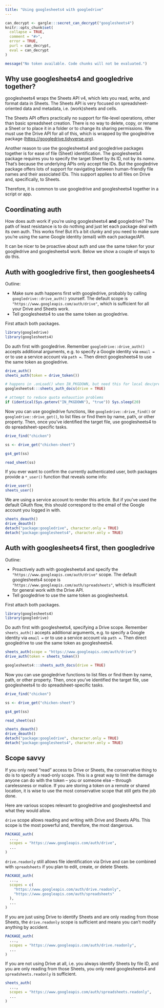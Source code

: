 ```yaml
---
title: "Using googlesheets4 with googledrive"
---
```


```r
can_decrypt <- gargle:::secret_can_decrypt("googlesheets4")
knitr::opts_chunk$set(
  collapse = TRUE,
  comment = "#>",
  error = TRUE,
  purl = can_decrypt,
  eval = can_decrypt
)
```

```r
message("No token available. Code chunks will not be evaluated.")
```

## Why use googlesheets4 and googledrive together?

googlesheets4 wraps the Sheets API v4, which lets you read, write, and format data in Sheets. The Sheets API is very focused on spreadsheet-oriented data and metadata, i.e. (work)sheets and cells.

The Sheets API offers practically no support for file-level operations, other than basic spreadsheet creation. There is no way to delete, copy, or rename a Sheet or to place it in a folder or to change its sharing permissions. We must use the Drive API for all of this, which is wrapped by the googledrive package (<https://googledrive.tidyverse.org>).

Another reason to use the googlesheets4 and googledrive packages together is for ease of file (Sheet) identification. The googlesheets4 package requires you to specify the target Sheet by its ID, not by its *name*. That's because the underlying APIs only accept file IDs. But the googledrive package offers lots of support for navigating between human-friendly file names and their associated IDs. This support applies to all files on Drive and, specifically, to Sheets.

Therefore, it is common to use googledrive and googlesheets4 together in a script or app.

## Coordinating auth

How does auth work if you're using googlesheets4 **and** googledrive? The path of least resistance is to do nothing and just let each package deal with its own auth. This works fine! But it's a bit clunky and you need to make sure you're using the same Google identity (email) with each package/API.

It can be nicer to be proactive about auth and use the same token for your googledrive and googlesheets4 work. Below we show a couple of ways to do this.

## Auth with googledrive first, then googlesheets4

Outline:

  * Make sure auth happens first with googledrive, probably by calling `googledrive::drive_auth()` yourself. The default scope is `"https://www.googleapis.com/auth/drive"`, which is sufficient for all your Drive and Sheets work.
  * Tell googlesheets4 to use the same token as googledrive.

First attach both packages.

```r
library(googledrive)
library(googlesheets4)
```

Do auth first with googledrive. Remember `googledrive::drive_auth()` accepts additional arguments, e.g. to specify a Google identity via `email =` or to use a service account via `path =`. Then direct googlesheets4 to use the same token as googledrive.

```r
drive_auth()
sheets_auth(token = drive_token())
```

```r
# happens in .onLoad() when IN_PKGDOWN, but need this for local dev/preview
googlesheets4:::sheets_auth_docs(drive = TRUE) 

# attempt to reduce quota exhaustion problems
if (identical(Sys.getenv("IN_PKGDOWN"), "true")) Sys.sleep(20)
```

Now you can use googledrive functions, like `googledrive::drive_find()` or `googledrive::drive_get()`, to list files or find them by name, path, or other property. Then, once you've identified the target file, use googlesheets4 to do spreadsheet-specific tasks.

```r
drive_find("chicken")

ss <- drive_get("chicken-sheet")

gs4_get(ss)

read_sheet(ss)
```

If you ever want to confirm the currently authenticated user, both packages provide a `*_user()` function that reveals some info:

```r
drive_user()
sheets_user()
```

We are using a service account to render this article. But if you've used the default OAuth flow, this should correspond to the email of the Google account you logged in with.

```r
sheets_deauth()
drive_deauth()
detach("package:googledrive", character.only = TRUE)
detach("package:googlesheets4", character.only = TRUE)
```

## Auth with googlesheets4 first, then googledrive

Outline:

  * Proactively auth with googlesheets4 and specify the `"https://www.googleapis.com/auth/drive"` scope. The default googlesheets4 scope is `"https://www.googleapis.com/auth/spreadsheets"`, which is insufficient for general work with the Drive API.
  * Tell googledrive to use the same token as googlesheets4.

First attach both packages.

```r
library(googlesheets4)
library(googledrive)
```

Do auth first with googlesheets4, specifying a Drive scope. Remember `sheets_auth()` accepts additional arguments, e.g. to specify a Google identity via `email =` or to use a service account via `path =`. Then direct googledrive to use the same token as googlesheets4.

```r
sheets_auth(scope = "https://www.googleapis.com/auth/drive")
drive_auth(token = sheets_token())
```

```r
googlesheets4:::sheets_auth_docs(drive = TRUE)
```

Now you can use googledrive functions to list files or find them by name, path, or other property. Then, once you've identified the target file, use googlesheets4 to do spreadsheet-specific tasks.

```r
drive_find("chicken")

ss <- drive_get("chicken-sheet")

gs4_get(ss)

read_sheet(ss)
```

```r
sheets_deauth()
drive_deauth()
detach("package:googledrive", character.only = TRUE)
detach("package:googlesheets4", character.only = TRUE)
```

## Scope savvy

If you only need "read" access to Drive or Sheets, the conservative thing to do is to specify a read-only scope. This is a great way to limit the damage anyone can do with the token -- you or someone else -- through carelessness or malice. If you are storing a token on a remote or shared location, it is wise to use the most conservative scope that still gets the job done.

Here are various scopes relevant to googledrive and googlesheets4 and what they would allow.

`drive` scope allows reading and writing with Drive and Sheets APIs. This scope is the most powerful and, therefore, the most dangerous.

```r
PACKAGE_auth(
  ...,
  scopes = "https://www.googleapis.com/auth/drive",
  ...
)
```

`drive.readonly` still allows file identification via Drive and can be combined with `spreadsheets` if you plan to edit, create, or delete Sheets.

```r
PACKAGE_auth(
  ...,
  scopes = c(
    "https://www.googleapis.com/auth/drive.readonly",
    "https://www.googleapis.com/auth/spreadsheets"
  ),
  ...
)
```

If you are just using Drive to identify Sheets and are only reading from those Sheets, the `drive.readonly` scope is sufficient and means you can't modify anything by accident.

```r
PACKAGE_auth(
  ...,
  scopes = "https://www.googleapis.com/auth/drive.readonly",
  ...
)
```

If you are not using Drive at all, i.e. you always identify Sheets by file ID, and you are only reading from those Sheets, you only need googlesheets4 and `spreadsheets.readonly` is sufficient.

```r
sheets_auth(
  ...,
  scopes = "https://www.googleapis.com/auth/spreadsheets.readonly",
  ...
)
```
